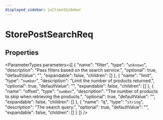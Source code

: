 ```yaml
---
displayed_sidebar: jsClientSidebar
---
```



# StorePostSearchReq

## Properties

<ParameterTypes parameters={[
  {
    "name": "filter",
    "type": "`unknown`",
    "description": "Pass filters based on the search service.",
    "optional": true,
    "defaultValue": "",
    "expandable": false,
    "children": []
  },
  {
    "name": "limit",
    "type": "`number`",
    "description": "Limit the number of products returned.",
    "optional": true,
    "defaultValue": "",
    "expandable": false,
    "children": []
  },
  {
    "name": "offset",
    "type": "`number`",
    "description": "The number of products to skip when retrieving the products.",
    "optional": true,
    "defaultValue": "",
    "expandable": false,
    "children": []
  },
  {
    "name": "q",
    "type": "`string`",
    "description": "The search query.",
    "optional": true,
    "defaultValue": "",
    "expandable": false,
    "children": []
  }
]} />
